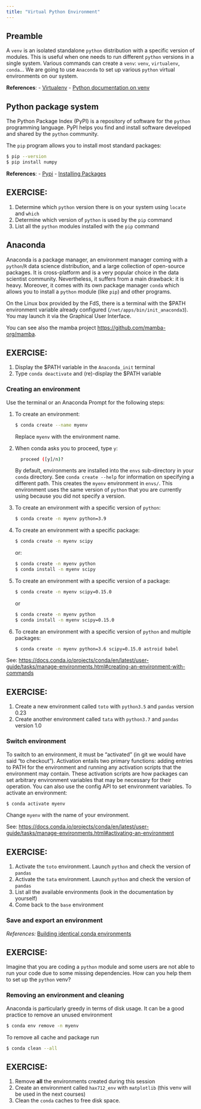 ```yaml
---
title: "Virtual Python Environment"
---
```


## Preamble

A `venv` is an isolated standalone `python` distribution with a specific version of modules. This is useful when one needs to run different `python` versions in a single system. Various commands can create a `venv`: `venv`, `virtualenv`, `conda`... We are going to use `Anaconda` to set up various `python` virtual environments on our system.

**References**:
- [Virtualenv](https://virtualenv.pypa.io/en/latest/)
- [Python documentation on venv](https://docs.python.org/3/library/venv.html)

## Python package system

The Python Package Index (PyPI) is a repository of software for the `python` programming language.  PyPI helps you find and install software developed and shared by the `python` community.

The `pip` program allows you to install most standard packages:

```bash
$ pip --version
$ pip install numpy
```

**References**:
- [Pypi](https://pypi.org/)
- [Installing Packages](https://packaging.python.org/tutorials/installing-packages/)


::: {.callout-important appearance='default' icon="false"}
## EXERCISE:

1. Determine which `python` version there is on your system using `locate` and `which`
2. Determine which version of `python` is used by the `pip` command
3. List all the `python` modules installed with the `pip` command
:::


## Anaconda

Anaconda is a package manager, an environment manager coming with a `python`/`R` data science distribution, and a large collection of open-source packages. It is cross-platform and is a very popular choice in the data scientist community. Nevertheless, it suffers from a main drawback: it is heavy. Moreover, it comes with its own package manager `conda` which allows you to install a `python` module (like `pip`) and other programs.

On the Linux box provided by the FdS, there is a terminal with the $PATH environment variable already configured (`/net/apps/bin/init_anaconda3`). You may launch it via the Graphical User Interface.

You can see also the mamba project <https://github.com/mamba-org/mamba>.

::: {.callout-important appearance='default' icon="false"}
## EXERCISE:

1. Display the $PATH variable in the `Anaconda_init` terminal
2. Type `conda deactivate` and (re)-display the $PATH variable

:::

### Creating an environment

Use the terminal or an Anaconda Prompt for the following steps:

1. To create an environment:

    ```bash
    $ conda create --name myenv
    ```

    Replace ``myenv`` with the environment name.

2. When conda asks you to proceed, type ``y``:

    ```bash
      proceed ([y]/n)?
    ```

    By default, environments are installed into the `envs` sub-directory in your `conda` directory. See `conda create --help` for information on specifying a different path. This creates the `myenv` environment in ``envs/``. This environment uses the same version of `python` that you are currently using because you did not specify a version.

3. To create an environment with a specific version of `python`:

    ```bash
    $ conda create -n myenv python=3.9
    ```

4. To create an environment with a specific package:

    ```bash
    $ conda create -n myenv scipy
    ```

   or:

    ```bash
    $ conda create -n myenv python
    $ conda install -n myenv scipy
    ```

5. To create an environment with a specific version of a package:

    ```bash
    $ conda create -n myenv scipy=0.15.0
    ```

    or

    ```bash
    $ conda create -n myenv python
    $ conda install -n myenv scipy=0.15.0
    ```

6. To create an environment with a specific version of `python` and multiple packages:

    ```bash
    $ conda create -n myenv python=3.6 scipy=0.15.0 astroid babel
    ```

See: <https://docs.conda.io/projects/conda/en/latest/user-guide/tasks/manage-environments.html#creating-an-environment-with-commands>


::: {.callout-important appearance='default' icon="false"}
## EXERCISE:

1. Create a new environment called `toto` with `python3.5` and `pandas` version 0.23
2. Create another environment called `tata` with `python3.7` and `pandas` version 1.0

:::

### Switch environment

To switch to an environment, it must be "activated" (in git we would have said "to checkout"). Activation entails two primary functions: adding entries to PATH for the environment and running any activation scripts that the environment may contain. These activation scripts are how packages can set arbitrary environment variables that may be necessary for their operation. You can also use the config API to set environment variables. To activate an environment:

```bash
$ conda activate myenv
```

Change `myenv` with the name of your environment.

See: <https://docs.conda.io/projects/conda/en/latest/user-guide/tasks/manage-environments.html#activating-an-environment>


::: {.callout-important appearance='default' icon="false"}
## EXERCISE:

1. Activate the `toto` environment. Launch `python` and check the version of `pandas`
2. Activate the `tata` environment. Launch `python` and check the version of `pandas`
3. List all the available environments (look in the documentation by yourself)
4. Come back to the `base` environment

:::

### Save and export an environment

*References:* [Building identical conda environments](https://docs.conda.io/projects/conda/en/latest/user-guide/tasks/manage-environments.html#building-identical-conda-environments)


::: {.callout-important appearance='default' icon="false"}
## EXERCISE:

Imagine that you are coding a `python` module and some users are not able to run your code due to some missing dependencies. How can you help them to set up the `python` venv?

:::

### Removing an environment and cleaning

Anaconda is particularly greedy in terms of disk usage. It can be a good practice to remove an unused environment

```bash
$ conda env remove -n myenv
```

To remove all cache and package run

```bash
$ conda clean --all
```


::: {.callout-important appearance='default' icon="false"}
## EXERCISE:

1. Remove **all** the environments created during this session
2. Create an environment called `hax712_env` with `matplotlib` (this venv will be used in the next courses)
3. Clean the `conda` caches to free disk space.

:::